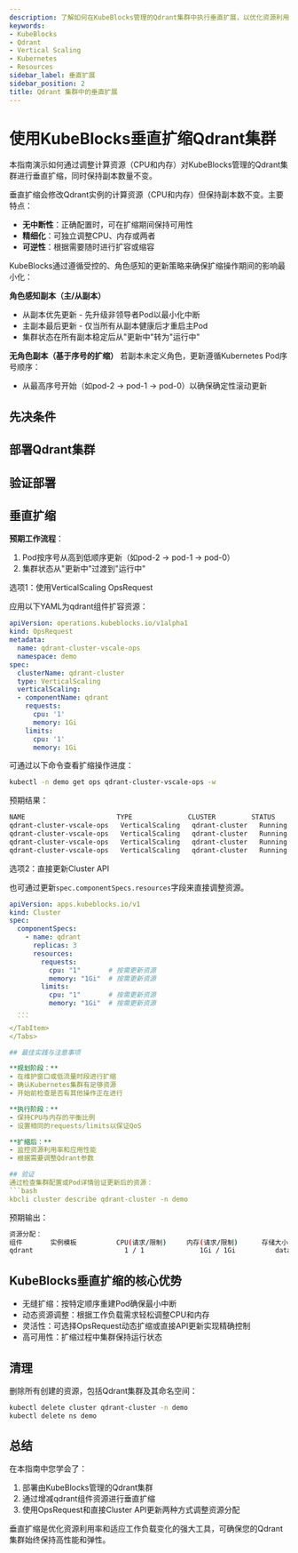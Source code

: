 ```yaml
---
description: 了解如何在KubeBlocks管理的Qdrant集群中执行垂直扩展，以优化资源利用率并提升性能。
keywords:
- KubeBlocks
- Qdrant
- Vertical Scaling
- Kubernetes
- Resources
sidebar_label: 垂直扩展
sidebar_position: 2
title: Qdrant 集群中的垂直扩展
---
```



# 使用KubeBlocks垂直扩缩Qdrant集群

本指南演示如何通过调整计算资源（CPU和内存）对KubeBlocks管理的Qdrant集群进行垂直扩缩，同时保持副本数量不变。

垂直扩缩会修改Qdrant实例的计算资源（CPU和内存）但保持副本数不变。主要特点：

- **无中断性**：正确配置时，可在扩缩期间保持可用性
- **精细化**：可独立调整CPU、内存或两者
- **可逆性**：根据需要随时进行扩容或缩容

KubeBlocks通过遵循受控的、角色感知的更新策略来确保扩缩操作期间的影响最小化：

**角色感知副本（主/从副本）**
- 从副本优先更新 - 先升级非领导者Pod以最小化中断
- 主副本最后更新 - 仅当所有从副本健康后才重启主Pod
- 集群状态在所有副本稳定后从"更新中"转为"运行中"

**无角色副本（基于序号的扩缩）**
若副本未定义角色，更新遵循Kubernetes Pod序号顺序：
- 从最高序号开始（如pod-2 → pod-1 → pod-0）以确保确定性滚动更新

## 先决条件


<Prerequisites />

## 部署Qdrant集群


<CreateCluster />

## 验证部署


<VerifyCluster />

## 垂直扩缩

**预期工作流程**：

1. Pod按序号从高到低顺序更新（如pod-2 → pod-1 → pod-0）
1. 集群状态从"更新中"过渡到"运行中"

<Tabs>
  <TabItem value="opsRequest" label="OpsRequest API" default>
  选项1：使用VerticalScaling OpsRequest

  应用以下YAML为qdrant组件扩容资源：

  ```yaml
  apiVersion: operations.kubeblocks.io/v1alpha1
  kind: OpsRequest
  metadata:
    name: qdrant-cluster-vscale-ops
    namespace: demo
  spec:
    clusterName: qdrant-cluster
    type: VerticalScaling
    verticalScaling:
    - componentName: qdrant
      requests:
        cpu: '1'
        memory: 1Gi
      limits:
        cpu: '1'
        memory: 1Gi
  ```

  可通过以下命令查看扩缩操作进度：

  ```bash
  kubectl -n demo get ops qdrant-cluster-vscale-ops -w
  ```

  预期结果：

  ```bash
  NAME                       TYPE              CLUSTER         STATUS    PROGRESS   AGE
  qdrant-cluster-vscale-ops   VerticalScaling   qdrant-cluster   Running   0/3        32s
  qdrant-cluster-vscale-ops   VerticalScaling   qdrant-cluster   Running   1/3        55s
  qdrant-cluster-vscale-ops   VerticalScaling   qdrant-cluster   Running   2/3        82s
  qdrant-cluster-vscale-ops   VerticalScaling   qdrant-cluster   Running   3/3        2m13s
  ```

  </TabItem>

  <TabItem value="ClusterAPI" label="Cluster API">

  选项2：直接更新Cluster API

  也可通过更新`spec.componentSpecs.resources`字段来直接调整资源。

  ```yaml
  apiVersion: apps.kubeblocks.io/v1
  kind: Cluster
  spec:
    componentSpecs:
      - name: qdrant
        replicas: 3
        resources:
          requests:
            cpu: "1"       # 按需更新资源
            memory: "1Gi"  # 按需更新资源
          limits:
            cpu: "1"       # 按需更新资源
            memory: "1Gi"  # 按需更新资源
    ...
    ```
  </TabItem>
</Tabs>

## 最佳实践与注意事项

**规划阶段：**
- 在维护窗口或低流量时段进行扩缩
- 确认Kubernetes集群有足够资源
- 开始前检查是否有其他操作正在进行

**执行阶段：**
- 保持CPU与内存的平衡比例
- 设置相同的requests/limits以保证QoS

**扩缩后：**
- 监控资源利用率和应用性能
- 根据需要调整Qdrant参数

## 验证
通过检查集群配置或Pod详情验证更新后的资源：
```bash
kbcli cluster describe qdrant-cluster -n demo
```

预期输出：
```bash
资源分配：
组件       实例模板          CPU(请求/限制)     内存(请求/限制)      存储大小       存储类
qdrant                       1 / 1              1Gi / 1Gi          data:20Gi      <none>
```

## KubeBlocks垂直扩缩的核心优势
- 无缝扩缩：按特定顺序重建Pod确保最小中断
- 动态资源调整：根据工作负载需求轻松调整CPU和内存
- 灵活性：可选择OpsRequest动态扩缩或直接API更新实现精确控制
- 高可用性：扩缩过程中集群保持运行状态

## 清理
删除所有创建的资源，包括Qdrant集群及其命名空间：
```bash
kubectl delete cluster qdrant-cluster -n demo
kubectl delete ns demo
```

## 总结
在本指南中您学会了：
1. 部署由KubeBlocks管理的Qdrant集群
2. 通过增减qdrant组件资源进行垂直扩缩
3. 使用OpsRequest和直接Cluster API更新两种方式调整资源分配

垂直扩缩是优化资源利用率和适应工作负载变化的强大工具，可确保您的Qdrant集群始终保持高性能和弹性。